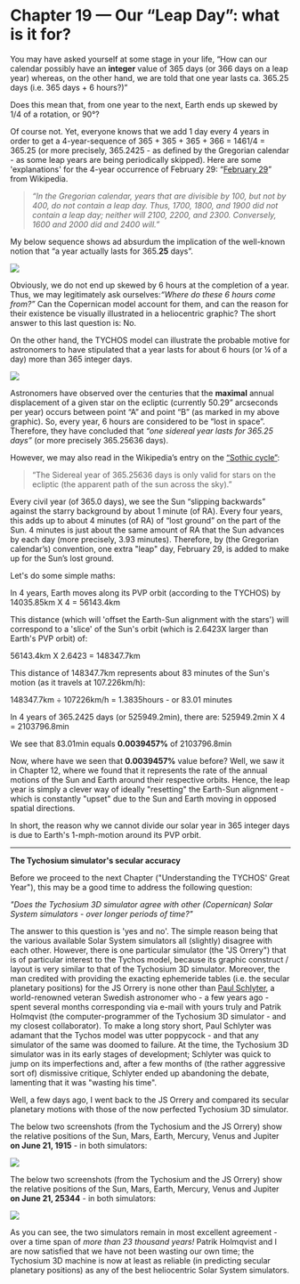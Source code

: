 
Chapter 19 — Our “Leap Day”: what is it for?
=========================================================================


You may have asked yourself at some stage in your life, “How can our calendar possibly have an **integer** value of 365 days (or 366 days on a leap year) whereas, on the other hand, we are told that one year lasts ca. 365.25 days (i.e. 365 days + 6 hours?)”

Does this mean that, from one year to the next, Earth ends up skewed by 1/4 of a rotation, or 90°?

Of course not. Yet, everyone knows that we add 1 day every 4 years in order to get a 4-year-sequence of 365 + 365 + 365 + 366 = 1461/4 = 365.25 (or more precisely, 365.2425 - as defined by the Gregorian calendar - as some leap years are being periodically skipped). Here are some 'explanations' for the 4-year occurrence of February 29: “[February 29](https://www.tychos.info/citation/_WIKIP-Feb-2017_February_29.pdf)” from Wikipedia.

> _“In the Gregorian calendar, years that are divisible by 100, but not by 400, do not contain a leap day. Thus, 1700, 1800, and 1900 did not contain a leap day; neither will 2100, 2200, and 2300. Conversely, 1600 and 2000 did and 2400 will.”_

My below sequence shows ad absurdum the implication of the well-known notion that “a year actually lasts for 365.**25** days”.

![](https://septclues.com/TYCHOS/088_365.25_QUESTION.jpg)

Obviously, we do not end up skewed by 6 hours at the completion of a year. Thus, we may legitimately ask ourselves:_“Where do these 6 hours come from?”_ Can the Copernican model account for them, and can the reason for their existence be visually illustrated in a heliocentric graphic? The short answer to this last question is: No.

On the other hand, the TYCHOS model can illustrate the probable motive for astronomers to have stipulated that a year lasts for about 6 hours (or ¼ of a day) more than 365 integer days.

![](https://www.tychos.info/book_imagery/089_365_25_WHY_03.jpg)

Astronomers have observed over the centuries that the **maximal** annual displacement of a given star on the ecliptic (currently 50.29” arcseconds per year) occurs between point “A” and point “B” (as marked in my above graphic). So, every year, 6 hours are considered to be “lost in space”. Therefore, they have concluded that _“one sidereal year lasts for 365.25 days”_ (or more precisely 365.25636 days).

However, we may also read in the Wikipedia’s entry on the [“Sothic cycle”](https://www.tychos.info/citation/_WIKIP-Feb-2017_Sothic_cycle.pdf):

> “The Sidereal year of 365.25636 days is only valid for stars on the ecliptic (the apparent path of the sun across the sky).”

Every civil year (of 365.0 days), we see the Sun “slipping backwards” against the starry background by about 1 minute (of RA). Every four years, this adds up to about 4 minutes (of RA) of “lost ground” on the part of the Sun. 4 minutes is just about the same amount of RA that the Sun advances by each day (more precisely, 3.93 minutes). Therefore, by (the Gregorian calendar’s) convention, one extra "leap" day, February 29, is added to make up for the Sun’s lost ground.

Let's do some simple maths: 

In 4 years, Earth moves along its PVP orbit (according to the TYCHOS) by 14035.85km X 4 = 56143.4km

This distance (which will 'offset the Earth-Sun alignment with the stars') will correspond to a 'slice' of the Sun's orbit (which is 2.6423X larger than Earth's PVP orbit) of:

56143.4km X 2.6423 = 148347.7km 

This distance of 148347.7km represents about 83 minutes of the Sun's motion (as it travels at 107.226km/h): 

148347.7km ÷ 107226km/h = 1.3835hours - or 83.01 minutes

In 4 years of 365.2425 days (or 525949.2min), there are: 525949.2min X 4 = 2103796.8min

We see that 83.01min equals **0.0039457%** of 2103796.8min

Now, where have we seen that **0.0039457%** value before? Well, we saw it in Chapter 12, where we found that it represents the rate of the annual motions of the Sun and Earth around their respective orbits. Hence, the leap year is simply a clever way of ideally "resetting" the Earth-Sun alignment - which is constantly "upset" due to the Sun and Earth moving in opposed spatial directions.      

In short, the reason why we cannot divide our solar year in 365 integer days is due to Earth's 1-mph-motion around its PVP orbit. 

**************************************************************************************************************************

**The Tychosium simulator's secular accuracy**

Before we proceed to the next Chapter ("Understanding the TYCHOS' Great Year"), this may be a good time to address the following question:

_"Does the Tychosium 3D simulator agree with other (Copernican) Solar System simulators - over longer periods of time?"_

The answer to this question is 'yes and no'. The simple reason being that the various available Solar System simulators all (slightly) disagree with each other. However, there is one particular simulator (the "JS Orrery") that is of particular interest to the Tychos model, because its graphic construct / layout is very similar to that of the Tychosium 3D simulator. Moreover, the man credited with providing the exacting ephemeride tables (i.e. the secular planetary positions) for the JS Orrery is none other than [Paul Schlyter](http://www.stjarnhimlen.se/comp/tutorial.html), a world-renowned veteran Swedish astronomer who - a few years ago - spent several months corresponding via e-mail with yours truly and Patrik Holmqvist (the computer-programmer of the Tychosium 3D simulator - and my closest collaborator). To make a long story short, Paul Schlyter was adamant that the Tychos model was utter poppycock - and that any simulator of the same was doomed to failure. At the time, the Tychosium 3D simulator was in its early stages of development; Schlyter was quick to jump on its imperfections and, after a few months of (the rather aggressive sort of) dismissive critique, Schlyter ended up abandoning the debate, lamenting that it was "wasting his time".      

Well, a few days ago, I went back to the JS Orrery and compared its secular planetary motions with those of the now perfected Tychosium 3D simulator.

The below two screenshots (from the Tychosium and the JS Orrery) show the relative positions of the Sun, Mars, Earth, Mercury, Venus and Jupiter **on June 21, 1915** - in both simulators:

![](https://septclues.com/TYCHOS/TYCHOSIUM_vs_JSORRERY_1915_06_21.jpg)

The below two screenshots (from the Tychosium and the JS Orrery) show the relative positions of the Sun, Mars, Earth, Mercury, Venus and Jupiter **on June 21, 25344** - in both simulators:

![](https://septclues.com/TYCHOS/TYCHOSIUM_vs_JSORRERY_25344_06_21.jpg)

As you can see, the two simulators remain in most excellent agreement - over a time span of _more than 23 thousand years!_ Patrik Holmqvist and I are now satisfied that we have not been wasting our own time; the Tychosium 3D machine is now at least as reliable (in predicting secular planetary positions) as any of the best heliocentric Solar System simulators. 
